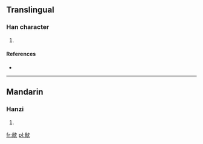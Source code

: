 ==Translingual==

===Han character===
{{Han char|rn=76|rad=欠|as=09|sn=13|four=|canj=月月弓人 (BBNO)}}

# {{defn|Han|sort=欠09}}

====References====
* {{Han ref|kx=0570.080|dkj=16135|dj=0958.120|hdz=32145.080|uh=6B44|ud=27460}}

----

==Mandarin==

===Hanzi===
{{cmn-hanzi|pin=[[guā]] ([[gua1]]), [[yān]] ([[yan1]])|wg=kua<sup>1</sup>, yen<sup>1</sup>}}

# {{defn|Mandarin|sort=欠09}}

[[fr:歄]]
[[pl:歄]]